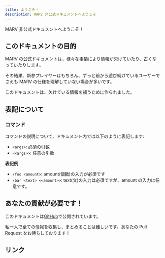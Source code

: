 ```yaml
---
title: ようこそ！
description: MARV 非公式ドキュメントへようこそ
---
```



MARV 非公式ドキュメントへようこそ！

## このドキュメントの目的

MARV の公式ドキュメントは、様々な事情により情報が欠けていたり、古くなっていたりします。

その結果、新参プレイヤーはもちろん、ずっと前から遊び続けているユーザーでさえも MARV の仕様を理解していない場合が多いです。

このドキュメントは、欠けている情報を補うために作られました。

## 表記について

### コマンド

コマンドの説明について、ドキュメント内では以下のように表記します:

- `<args>`: 必須の引数
- `<<args>>`: 任意の引数

**表記例**

- `/foo <amount>`: amount(個数)の入力が必須です
- `/bar <text> <<amount>>`: text(文)の入力は必須ですが、amount の入力は任意です。

## あなたの貢献が必要です！

このドキュメントは[GitHub](https://github.com/ruka-64/marv-unofficial-docs/)で公開されています。

私一人で全ての情報を収集し、まとめることは難しいです。あなたの Pull Request をお待ちしております！

## リンク

<CardGrid>
  <LinkCard
    title="迷子ですか？"
    href="https://marvgame.com/ja-JP/docs"
    description="公式ドキュメントはこちら。"
  />
  <LinkCard
    title="貢献する"
    href="https://github.com/ruka-64/marv-unofficial-docs/pulls"
    description="このドキュメントへのPRはこちらから。"
  />
</CardGrid>
